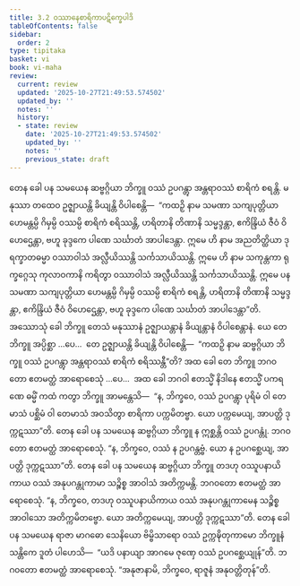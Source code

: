 ```yaml
---
title: 3.2 ဝဿာနေစာရိကာပဋိက္ခေပါဒိ
tableOfContents: false
sidebar:
  order: 2
type: tipitaka
basket: vi
book: vi-maha
review:
  current: review
  updated: '2025-10-27T21:49:53.574502'
  updated_by: ''
  notes: ''
  history:
  - state: review
    date: '2025-10-27T21:49:53.574502'
    updated_by: ''
    notes: ''
    previous_state: draft
---
```



<ReviewStatus review={frontmatter.review} showDetails={true} />

<HypothesisAnnotation frontmatter={frontmatter} />

<DynamicBreadcrumb />

<Division number="185" book="vi-maha" e="ch" v="3" p="192">

<Paragraph number="821" book="vi-maha">
တေန ခေါ ပန သမယေန ဆဗ္ဗဂ္ဂိယာ ဘိက္ခူ ဝဿံ ဥပဂန္တွာ အန္တရာဝဿံ စာရိကံ စရန္တိ. မနုဿာ တထေဝ ဥဇ္ဈာယန္တိ ခိယျန္တိ ဝိပါစေန္တိ—  “ကထဉှိ နာမ သမဏာ သကျပုတ္တိယာ ဟေမန္တမ္ပိ ဂိမှမ္ပိ ဝဿမ္ပိ စာရိကံ စရိဿန္တိ, ဟရိတာနိ တိဏာနိ သမ္မဒ္ဒန္တာ, ဧကိန္ဒြိယံ ဇီဝံ ဝိဟေဌေန္တာ, ဗဟူ ခုဒ္ဒကေ ပါဏေ သင်္ဃာတံ အာပါဒေန္တာ. ဣမေ ဟိ နာမ အညတိတ္ထိယာ ဒုရက္ခာတဓမ္မာ ဝဿာဝါသံ အလ္လီယိဿန္တိ သင်္ကသာယိဿန္တိ. ဣမေ ဟိ နာမ သကုန္တကာ ရုက္ခဂ္ဂေသု ကုလာဝကာနိ ကရိတွာ ဝဿာဝါသံ အလ္လီယိဿန္တိ သင်္ကသာယိဿန္တိ. ဣမေ ပန သမဏာ သကျပုတ္တိယာ ဟေမန္တမ္ပိ ဂိမှမ္ပိ ဝဿမ္ပိ စာရိကံ စရန္တိ, ဟရိတာနိ တိဏာနိ သမ္မဒ္ဒန္တာ, ဧကိန္ဒြိယံ ဇီဝံ ဝိဟေဌေန္တာ, ဗဟူ ခုဒ္ဒကေ ပါဏေ သင်္ဃာတံ အာပါဒေန္တာ”တိ.
</Paragraph>

<Paragraph number="822" book="vi-maha">
အဿောသုံ ခေါ ဘိက္ခူ တေသံ မနုဿာနံ ဥဇ္ဈာယန္တာနံ ခိယျန္တာနံ ဝိပါစေန္တာနံ. ယေ တေ ဘိက္ခူ အပ္ပိစ္ဆာ …ပေ…  တေ ဥဇ္ဈာယန္တိ ခိယျန္တိ ဝိပါစေန္တိ—  “ကထဉှိ နာမ ဆဗ္ဗဂ္ဂိယာ ဘိက္ခူ ဝဿံ ဥပဂန္တွာ အန္တရာဝဿံ စာရိကံ စရိဿန္တီ”တိ? အထ ခေါ တေ ဘိက္ခူ ဘဂဝတော ဧတမတ္ထံ အာရောစေသုံ …ပေ…  အထ ခေါ ဘဂဝါ ဧတသ္မိံ နိဒါနေ ဧတသ္မိံ ပကရဏေ ဓမ္မိံ ကထံ ကတွာ ဘိက္ခူ အာမန္တေသိ—  “န, ဘိက္ခဝေ, ဝဿံ ဥပဂန္တွာ ပုရိမံ ဝါ တေမာသံ ပစ္ဆိမံ ဝါ တေမာသံ အဝသိတွာ စာရိကာ ပက္ကမိတဗ္ဗာ. ယော ပက္ကမေယျ, အာပတ္တိ ဒုက္ကဋဿာ”တိ.
</Paragraph>

</Division>
<Division number="186" book="vi-maha" e="ch" v="3" p="193">

<Paragraph number="823" book="vi-maha">
တေန ခေါ ပန သမယေန ဆဗ္ဗဂ္ဂိယာ ဘိက္ခူ န ဣစ္ဆန္တိ ဝဿံ ဥပဂန္တုံ. ဘဂဝတော ဧတမတ္ထံ အာရောစေသုံ. “န, ဘိက္ခဝေ, ဝဿံ န ဥပဂန္တဗ္ဗံ. ယော န ဥပဂစ္ဆေယျ, အာပတ္တိ ဒုက္ကဋဿာ”တိ.
</Paragraph>

<Paragraph number="824" book="vi-maha">
တေန ခေါ ပန သမယေန ဆဗ္ဗဂ္ဂိယာ ဘိက္ခူ တဒဟု ဝဿူပနာယိကာယ ဝဿံ အနုပဂန္တုကာမာ သဉ္စိစ္စ အာဝါသံ အတိက္ကမန္တိ. ဘဂဝတော ဧတမတ္ထံ အာရောစေသုံ. “န, ဘိက္ခဝေ, တဒဟု ဝဿူပနာယိကာယ ဝဿံ အနုပဂန္တုကာမေန သဉ္စိစ္စ အာဝါသော အတိက္ကမိတဗ္ဗော. ယော အတိက္ကမေယျ, အာပတ္တိ ဒုက္ကဋဿာ”တိ.
</Paragraph>

<Paragraph number="825" book="vi-maha">
တေန ခေါ ပန သမယေန ရာဇာ မာဂဓော သေနိယော ဗိမ္ဗိသာရော ဝဿံ ဥက္ကဍ္ဎိတုကာမော ဘိက္ခူနံ သန္တိကေ ဒူတံ ပါဟေသိ—  “ယဒိ ပနာယျာ အာဂမေ ဇုဏှေ ဝဿံ ဥပဂစ္ဆေယျုန်”တိ. ဘဂဝတော ဧတမတ္ထံ အာရောစေသုံ. “အနုဇာနာမိ, ဘိက္ခဝေ, ရာဇူနံ အနုဝတ္တိတုန်”တိ.
</Paragraph>
</Division>